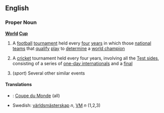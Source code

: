 ==English==
===Proper Noun===
'''[[World]] [[Cup]]'''
{{wikipedia}}
#{{football}} A [[football]] [[tournament]] held every [[four]] [[year]]s in which those [[national]] [[team]]s that [[qualify]] [[play]] to [[determine]] a [[world champion]]
#{{cricket}} A [[cricket]] tournament held every four years, involving all the [[Test side]]s, consisting of a series of [[one-day international]]s and a [[final]]
#(''sport'') Several other similar events

====Translations====
*{{fr}}: [[Coupe du Monde]] (all)
*Swedish: [[världsmästerskap]] ''n'', [[VM]] ''n'' (1,2,3)